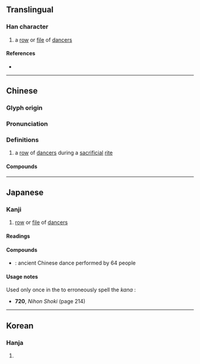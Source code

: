 {{character info}}
==Translingual==

===Han character===
{{Han char|rn=9|rad=人|as=06|sn=8|four=28227|canj=OCB|ids=⿰亻䏌}}

# a [[row]] or [[file]] of [[dancer]]s

====References====
* {{Han ref|kx=0101.030|dkj=00572|dj=0213.110|hdz=10150.060|uh=4F7E|ud=20350|bh=A8DB|bd=43227}}

----

==Chinese==
{{zh-forms}}
{{zh-wp|en:Dance in China#Ritual dance}}

===Glyph origin===
{{Han etym}}

===Pronunciation===
{{zh-pron
|m=yì
|c=jat6
|mc=y
|oc=y
|ma=
|cat=n
}}

===Definitions===
{{zh-hanzi}}

# {{lb|zh|historical}} a [[row]] of [[dancer]]s during a [[sacrificial]] [[rite]]
#: {{zh-x|八佾|eight rows of eight dancers (mentioned in the {{w|Analects}})}}

====Compounds====
{{zh-der|佾生|佾舞|八佾}}

{{zh-cat|Dance}}

----

==Japanese==

===Kanji===
{{ja-kanji|grade=|rs=人06}}

# [[row]] or [[file]] of [[dancer]]s

====Readings====
{{ja-readings
|goon=いち
|kanon=いつ
|kun=やす-い, やす-んずる
}}

====Compounds====
* {{ja-r|八佾|はち.いつ}}: ancient Chinese dance performed by 64 people

====Usage notes====
Used only once in the ''{{w|Nihon Shoki}}'' to erroneously spell the {{m|ja|借音|tr=shakuon}} ''kana'' {{IPAfont|⟨ra⟩}}:
* '''720''', ''Nihon Shoki'' (page 214)
*: {{ja-usex|m=[...]　八%佾 之 儛　[...]|m_kana=[...]　やつ%ら の まひ　[...]|[...]　[[八佾の舞|八%佾の舞]]　[...]|[...]　やつ%ら の まひ　[...]|rom=...yatsura no mai...|...the "''bayi''" dance...}}

----

==Korean==

===Hanja===
{{ko-hanja|hangeul=일|rv=il|mr=il}}

# {{rfdef|ko|sort=人06}}